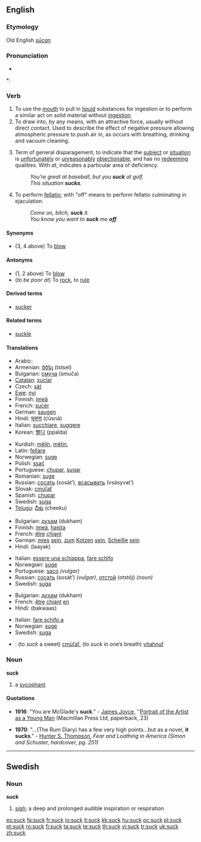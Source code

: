 ==English==

===Etymology===
Old English ''[[sūcan]]''

===Pronunciation===
* {{audio|en-us-suck.ogg|Audio (US)}}

*: {{rhymes|ʌk}}

===Verb===
{{en-verb}}

# To use the [[mouth]] to pull in [[liquid]] substances for ingestion or to perform a similar act on solid material without [[ingestion]].
# To draw into, by any means, with an attractive force, usually without direct contact. Used to describe the effect of  negative pressure allowing atmospheric pressure to push air in, as occurs with breathing, drinking and vacuum cleaning.
# {{colloquial}} Term of general disparagement, to indicate that the [[subject]] or [[situation]] is [[unfortunately]] or [[unreasonably]] [[objectionable]], and has no [[redeeming]] qualities.  With ''at'', indicates a particular area of deficiency.
#: ''You're great at baseball, but you '''suck''' at golf.''
#: ''This situation '''sucks'''.''
# To perform [[fellatio]]; with "off" means to perform fellatio culminating in ejaculation.
#: ''Come on, bitch, '''suck''' it.''
#: ''You know you want to '''suck''' me '''off'''.''

====Synonyms====
* (3, 4 above) To [[blow]]

====Antonyms====
* (1, 2 above) To [[blow]]
* (''to be poor at'') To [[rock]], to [[rule]]

====Derived terms====
* [[sucker]]

====Related terms====
* [[suckle]]

====Translations====
{{trans-top|to use the mouth to pull in liquid substances for ingestion or to perform a similar act on solid material without ingestion}}
* Arabic: {{Arab|[[مص]]}}
* Armenian: [[ծծել]] (tstsel)
* Bulgarian: [[смуча]] (smuča)
* [[Catalan]]: [[xuclar]]
* Czech: [[sát]]
* [[Ewe]]: [[nyi]]
* Finnish: [[imeä]]
* French: [[sucer]]
* German: [[saugen]]
* Hindi: [[चूसना]] (ćūsnā)
* Italian: [[succhiare]], [[suggere]]
* Korean: [[빨다]] (ppalda)
{{trans-mid}}
* Kurdish: [[mêjîn]], [[mêtin]], {{KUchar|[[مژین]]}}
* Latin: [[fellare]]
* Norwegian: [[suge]]
* Polish: [[ssać]]
* Portuguese: [[chupar]], [[sugar]]
* Romanian: [[suge]]
* Russian: [[сосать]] (sosát’), [[всасывать]] (vsásyvat’)
* Slovak: [[cmúľať]]
* Spanish: [[chupar]]
* Swedish: [[suga]]
* [[Telugu]]: [[చీకు]] (cheeku)
{{trans-bottom}}

{{trans-top|colloquial: term of general disparagement}}
* Bulgarian: [[духам]] (dukham)
* Finnish: [[imeä]], [[haista]]
* French: [[être]] [[chiant]]
* German: [[mies]] [[sein]], [[zum]] [[kotzen|Kotzen]] [[sein]], [[Scheiße]] [[sein]]
* Hindi: (laayak)
{{trans-mid}}
* Italian: [[essere una schiappa]], [[fare schifo]]
* Norwegian: [[suge]]
* Portuguese: [[saco]] ''(vulgar)''
* Russian: [[сосать]] (sosát’) ''(vulgar)'', [[отстой]] (otstój) ''(noun)''
* Swedish: [[suga]]
{{trans-bottom}}

{{trans-top|colloquial: with at, indicates a particular area of deficiency}}
* Bulgarian: [[духам]] (dukham)
* French: [[être]] [[chiant]] [[en]]
* Hindi: (bakwaas)
{{trans-mid}}
* Italian: [[fare schifo a]]
* Norwegian: [[suge]]
* Swedish: [[suga]]
{{trans-bottom}}

{{checktrans-top}}
* {{ttbc|Slovak}}: (to ''suck'' a sweet) [[cmúľať]], (to ''suck in'' one’s breath) [[vtiahnuť]]
{{trans-bottom}}

===Noun===
'''suck'''

# a [[sycophant]]

====Quotations====
* '''1916''': "You are McGlade's '''suck'''." - [[w:James Joyce|James Joyce]], ''[[w:Portrait of the Artist as a Young Man|Portrait of the Artist as a Young Man]] (Macmillan Press Ltd, paperback, 23)

* '''1970''': "...(The Rum Diary) has a few very high points...but as a novel, '''it sucks'''." - [[w:Hunter S. Thompson|Hunter S. Thompson]], ''Fear and Loathing in America (Simon and Schuster, hardcover, pg. 251)''

----

==Swedish==

===Noun===
{{sv-noun-reg-ar}}
'''suck''' {{c}}

# [[sigh]]; a deep and prolonged audible inspiration or respiration

[[es:suck]]
[[fa:suck]]
[[fr:suck]]
[[io:suck]]
[[it:suck]]
[[kk:suck]]
[[hu:suck]]
[[oc:suck]]
[[pl:suck]]
[[pt:suck]]
[[ro:suck]]
[[fi:suck]]
[[ta:suck]]
[[te:suck]]
[[th:suck]]
[[vi:suck]]
[[tr:suck]]
[[uk:suck]]
[[zh:suck]]